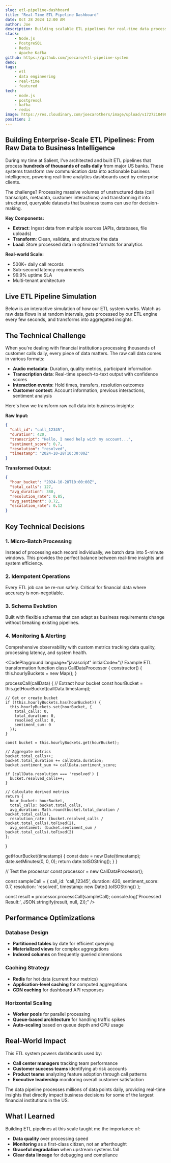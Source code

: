 ```yaml
---
slug: etl-pipeline-dashboard
title: "Real-Time ETL Pipeline Dashboard"
date: Oct 28 2024 12:00 AM
author: Joe
description: Building scalable ETL pipelines for real-time data processing and analytics at enterprise scale.
stack:
    - Node.js
    - PostgreSQL
    - Redis
    - Apache Kafka
github: https://github.com/joecaro/etl-pipeline-system
demo:
tags:
    - etl
    - data engineering
    - real-time
    - featured
tech:
    - node.js
    - postgresql
    - kafka
    - redis
image: https://res.cloudinary.com/joecarothers/image/upload/v1727210498/misc/Projects/ETL_Pipeline_1080x650.png
position: 2
---
```


## Building Enterprise-Scale ETL Pipelines: From Raw Data to Business Intelligence

During my time at Salient, I've architected and built ETL pipelines that process **hundreds of thousands of calls daily** from major US banks. These systems transform raw communication data into actionable business intelligence, powering real-time analytics dashboards used by enterprise clients.

<InteractiveDemo title="ETL Pipeline Architecture">

The challenge? Processing massive volumes of unstructured data (call transcripts, metadata, customer interactions) and transforming it into structured, queryable datasets that business teams can use for decision-making.

**Key Components:**
- **Extract**: Ingest data from multiple sources (APIs, databases, file uploads)
- **Transform**: Clean, validate, and structure the data
- **Load**: Store processed data in optimized formats for analytics

**Real-world Scale:**
- 500K+ daily call records
- Sub-second latency requirements
- 99.9% uptime SLA
- Multi-tenant architecture

</InteractiveDemo>

## Live ETL Pipeline Simulation

Below is an interactive simulation of how our ETL system works. Watch as raw data flows in at random intervals, gets processed by our ETL engine every few seconds, and transforms into aggregated insights.

<ETLPipelineDemo />

## The Technical Challenge

When you're dealing with financial institutions processing thousands of customer calls daily, every piece of data matters. The raw call data comes in various formats:

- **Audio metadata**: Duration, quality metrics, participant information
- **Transcription data**: Real-time speech-to-text output with confidence scores
- **Interaction events**: Hold times, transfers, resolution outcomes
- **Customer context**: Account information, previous interactions, sentiment analysis

<InteractiveDemo title="Data Transformation Examples">

Here's how we transform raw call data into business insights:

**Raw Input:**
```json
{
  "call_id": "call_12345",
  "duration": 420,
  "transcript": "Hello, I need help with my account...",
  "sentiment_score": 0.7,
  "resolution": "resolved",
  "timestamp": "2024-10-28T10:30:00Z"
}
```

**Transformed Output:**
```json
{
  "hour_bucket": "2024-10-28T10:00:00Z",
  "total_calls": 127,
  "avg_duration": 380,
  "resolution_rate": 0.85,
  "avg_sentiment": 0.72,
  "escalation_rate": 0.12
}
```

</InteractiveDemo>

## Key Technical Decisions

### 1. **Micro-Batch Processing**
Instead of processing each record individually, we batch data into 5-minute windows. This provides the perfect balance between real-time insights and system efficiency.

### 2. **Idempotent Operations**
Every ETL job can be re-run safely. Critical for financial data where accuracy is non-negotiable.

### 3. **Schema Evolution**
Built with flexible schemas that can adapt as business requirements change without breaking existing pipelines.

### 4. **Monitoring & Alerting**
Comprehensive observability with custom metrics tracking data quality, processing latency, and system health.

<CodePlayground 
  language="javascript" 
  initialCode="// Example ETL transformation function
class CallDataProcessor {
  constructor() {
    this.hourlyBuckets = new Map();
  }

  processCall(callData) {
    // Extract hour bucket
    const hourBucket = this.getHourBucket(callData.timestamp);
    
    // Get or create bucket
    if (!this.hourlyBuckets.has(hourBucket)) {
      this.hourlyBuckets.set(hourBucket, {
        total_calls: 0,
        total_duration: 0,
        resolved_calls: 0,
        sentiment_sum: 0
      });
    }
    
    const bucket = this.hourlyBuckets.get(hourBucket);
    
    // Aggregate metrics
    bucket.total_calls++;
    bucket.total_duration += callData.duration;
    bucket.sentiment_sum += callData.sentiment_score;
    
    if (callData.resolution === 'resolved') {
      bucket.resolved_calls++;
    }
    
    // Calculate derived metrics
    return {
      hour_bucket: hourBucket,
      total_calls: bucket.total_calls,
      avg_duration: Math.round(bucket.total_duration / bucket.total_calls),
      resolution_rate: (bucket.resolved_calls / bucket.total_calls).toFixed(2),
      avg_sentiment: (bucket.sentiment_sum / bucket.total_calls).toFixed(2)
    };
  }
  
  getHourBucket(timestamp) {
    const date = new Date(timestamp);
    date.setMinutes(0, 0, 0);
    return date.toISOString();
  }
}

// Test the processor
const processor = new CallDataProcessor();

const sampleCall = {
  call_id: 'call_12345',
  duration: 420,
  sentiment_score: 0.7,
  resolution: 'resolved',
  timestamp: new Date().toISOString()
};

const result = processor.processCall(sampleCall);
console.log('Processed Result:', JSON.stringify(result, null, 2));"
/>

## Performance Optimizations

### Database Design
- **Partitioned tables** by date for efficient querying
- **Materialized views** for complex aggregations
- **Indexed columns** on frequently queried dimensions

### Caching Strategy
- **Redis** for hot data (current hour metrics)
- **Application-level caching** for computed aggregations
- **CDN caching** for dashboard API responses

### Horizontal Scaling
- **Worker pools** for parallel processing
- **Queue-based architecture** for handling traffic spikes
- **Auto-scaling** based on queue depth and CPU usage

## Real-World Impact

This ETL system powers dashboards used by:
- **Call center managers** tracking team performance
- **Customer success teams** identifying at-risk accounts
- **Product teams** analyzing feature adoption through call patterns
- **Executive leadership** monitoring overall customer satisfaction

The data pipeline processes millions of data points daily, providing real-time insights that directly impact business decisions for some of the largest financial institutions in the US.

## What I Learned

Building ETL pipelines at this scale taught me the importance of:
- **Data quality** over processing speed
- **Monitoring** as a first-class citizen, not an afterthought
- **Graceful degradation** when upstream systems fail
- **Clear data lineage** for debugging and compliance
